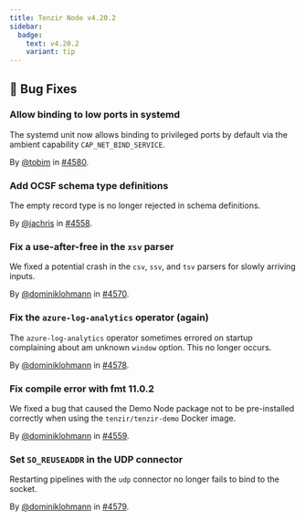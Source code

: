 ```yaml
---
title: Tenzir Node v4.20.2
sidebar:
  badge:
    text: v4.20.2
    variant: tip
---
```


## 🐛 Bug Fixes

### Allow binding to low ports in systemd

The systemd unit now allows binding to privileged ports by default via the
ambient capability `CAP_NET_BIND_SERVICE`.

By [@tobim](https://github.com/tobim) in [#4580](https://github.com/tenzir/tenzir/pull/4580).

### Add OCSF schema type definitions

The empty record type is no longer rejected in schema definitions.

By [@jachris](https://github.com/jachris) in [#4558](https://github.com/tenzir/tenzir/pull/4558).

### Fix a use-after-free in the `xsv` parser

We fixed a potential crash in the `csv`, `ssv`, and `tsv` parsers for slowly
arriving inputs.

By [@dominiklohmann](https://github.com/dominiklohmann) in [#4570](https://github.com/tenzir/tenzir/pull/4570).

### Fix the `azure-log-analytics` operator (again)

The `azure-log-analytics` operator sometimes errored on startup complaining
about am unknown `window` option. This no longer occurs.

By [@dominiklohmann](https://github.com/dominiklohmann) in [#4578](https://github.com/tenzir/tenzir/pull/4578).

### Fix compile error with fmt 11.0.2

We fixed a bug that caused the Demo Node package not to be pre-installed
correctly when using the `tenzir/tenzir-demo` Docker image.

By [@dominiklohmann](https://github.com/dominiklohmann) in [#4559](https://github.com/tenzir/tenzir/pull/4559).

### Set `SO_REUSEADDR` in the UDP connector

Restarting pipelines with the `udp` connector no longer fails to bind to the
socket.

By [@dominiklohmann](https://github.com/dominiklohmann) in [#4579](https://github.com/tenzir/tenzir/pull/4579).
